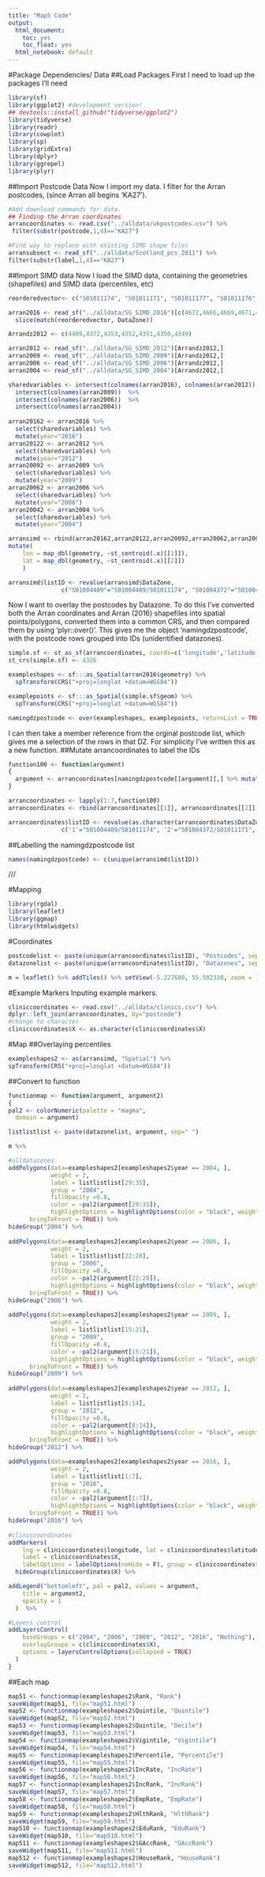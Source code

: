 ```yaml
---
title: "Map5 Code"
output:
  html_document:
    toc: yes
    toc_float: yes
  html_notebook: default
---
```


#Package Dependencies/ Data
##Load Packages
First I need to load up the packages I'll need
```r
library(sf)
library(ggplot2) #development version!
## devtools::install_github("tidyverse/ggplot2")
library(tidyverse)
library(readr)
library(cowplot)
library(sp)
library(gridExtra)
library(dplyr)
library(ggrepel)
library(plyr)
```

##Import Postcode Data
Now I import my data. I filter for the Arran postcodes, (since Arran all begins 'KA27').
```r
#Add download commands for data.
## Finding the Arran coordinates
arrancoordinates <- read.csv("../alldata/ukpostcodes.csv") %>%
 filter(substr(postcode,1,4)=="KA27")

#Find way to replace with existing SIMD shape files
arransubsect <- read_sf("../alldata/Scotland_pcs_2011") %>%
filter(substr(label,1,4)=="KA27")
```

##Import SIMD data
Now I load the SIMD data, containing the geometries (shapefiles) and SIMD data (percentiles, etc)
```r
reorderedvector<- c("S01011174", "S01011171", "S01011177", "S01011176", "S01011175", "S01011173", "S01011172" )

arran2016 <- read_sf("../alldata/SG_SIMD_2016")[c(4672,4666,4669,4671,4667,4668,4670),] %>%
  slice(match(reorderedvector, DataZone))

Arrandz2012 <- c(4409,4372,4353,4352,4351,4350,4349)

arran2012 <- read_sf("../alldata/SG_SIMD_2012")[Arrandz2012,]
arran2009 <- read_sf("../alldata/SG_SIMD_2009")[Arrandz2012,]
arran2006 <- read_sf("../alldata/SG_SIMD_2006")[Arrandz2012,]
arran2004 <- read_sf("../alldata/SG_SIMD_2004")[Arrandz2012,]

sharedvariables <- intersect(colnames(arran2016), colnames(arran2012)) %>%
  intersect(colnames(arran2009))  %>%
  intersect(colnames(arran2006))  %>%
  intersect(colnames(arran2004))
  
arran20162 <- arran2016 %>%
  select(sharedvariables) %>%
  mutate(year="2016")
arran20122 <- arran2012 %>%
  select(sharedvariables) %>%
  mutate(year="2012")
arran20092 <- arran2009 %>%
  select(sharedvariables) %>%
  mutate(year="2009")
arran20062 <- arran2006 %>%
  select(sharedvariables) %>%
  mutate(year="2006")
arran20042 <- arran2004 %>%
  select(sharedvariables) %>%
  mutate(year="2004")

arransimd <- rbind(arran20162,arran20122,arran20092,arran20062,arran20042) %>%
mutate(
    lon = map_dbl(geometry, ~st_centroid(.x)[[1]]),
    lat = map_dbl(geometry, ~st_centroid(.x)[[2]])
    )

arransimd$listID <- revalue(arransimd$DataZone,
               c("S01004409"="S01004409/S01011174", "S01004372"="S01004372/S01011171", "S01004353"="S01004353/S01011177", "S01004352"="S01004352/S01011176", "S01004351"="S01004351/S01011175", "S01004350"="S01004350/S01011173", "S01004349"="S01004349/S01011172", "S01011174"="S01004409/S01011174", "S01011171"="S01004372/S01011171", "S01011177"="S01004353/S01011177", "S01011176"="S01004352/S01011176", "S01011175"="S01004351/S01011175", "S01011173"="S01004350/S01011173", "S01011172"="S01004349/S01011172"))
```

Now I want to overlay the postcodes by Datazone.
To do this I've converted both the Arran coordinates and Arran (2016) shapefiles into spatial points/polygons, converted them into a common CRS, and then compared them by using 'plyr::over()'.
This gives me the object 'namingdzpostcode', with the postcode rows grouped into IDs (unidentified datazones).
```r
simple.sf <- st_as_sf(arrancoordinates, coords=c('longitude','latitude'))
st_crs(simple.sf) <- 4326

exampleshapes <- sf:::as_Spatial(arran2016$geometry) %>%
  spTransform(CRS("+proj=longlat +datum=WGS84"))

examplepoints <- sf:::as_Spatial(simple.sf$geom) %>%
  spTransform(CRS("+proj=longlat +datum=WGS84"))

namingdzpostcode <- over(exampleshapes, examplepoints, returnList = TRUE)
```

I can then take a member reference from the orginal postcode list, which gives me a selection of the rows in that DZ. For simplicity I've written this as a new function. 
##Mutate arrancoordinates to label the IDs
```r
function100 <- function(argument) 
{
  argument <- arrancoordinates[namingdzpostcode[[argument]],] %>% mutate(DataZone=argument)
}

arrancoordinates <- lapply(1:7,function100)
arrancoordinates <- rbind(arrancoordinates[[1]], arrancoordinates[[2]], arrancoordinates[[3]], arrancoordinates[[4]], arrancoordinates[[5]], arrancoordinates[[6]], arrancoordinates[[7]])

arrancoordinates$listID <- revalue(as.character(arrancoordinates$DataZone),
               c('1'="S01004409/S01011174", '2'="S01004372/S01011171", '3'="S01004353/S01011177", '4'="S01004352/S01011176", '5'="S01004351/S01011175", '6'="S01004350/S01011173", '7'="S01004349/S01011172"))
```

##Labelling the namingdzpostcode list
```r
names(namingdzpostcode) <- c(unique(arransimd$listID))
```

///

#Mapping
```r
library(rgdal)
library(leaflet)
library(ggmap)
library(htmlwidgets)
```

#Coordinates
```r
postcodelist <- paste(unique(arrancoordinates$listID), "Postcodes", sep=" ")
datazonelist <- paste(unique(arrancoordinates$listID), "Datazones", sep=" ")

m = leaflet() %>% addTiles() %>% setView(-5.227680, 55.582338, zoom = 10) 
```

#Example Markers
Inputing example markers.
```r
cliniccoordinates <- read.csv("../alldata/clinics.csv") %>%
dplyr::left_join(arrancoordinates, by="postcode")
#change to character
cliniccoordinates$X <- as.character(cliniccoordinates$X)
```

#Map
##Overlaying percentiles
```r
exampleshapes2 <- as(arransimd, "Spatial") %>%
spTransform(CRS("+proj=longlat +datum=WGS84"))
```

##Convert to function
```r
functionmap <- function(argument, argument2) 
{
pal2 <- colorNumeric(palette = "magma",
  domain = argument)

listlistlist <- paste(datazonelist, argument, sep=" ")

m %>% 

#alldatazones  
addPolygons(data=exampleshapes2[exampleshapes2$year == 2004, ], 
            weight = 2, 
            label = listlistlist[29:35],
            group = "2004",
            fillOpacity =0.8,
            color = ~pal2(argument[29:35]),
            highlightOptions = highlightOptions(color = "black", weight = 2,
      bringToFront = TRUE)) %>% 
hideGroup("2004") %>% 
  
addPolygons(data=exampleshapes2[exampleshapes2$year == 2006, ], 
            weight = 2, 
            label = listlistlist[22:28],
            group = "2006",
            fillOpacity =0.8,
            color = ~pal2(argument[22:28]),
            highlightOptions = highlightOptions(color = "black", weight = 2,
      bringToFront = TRUE)) %>% 
hideGroup("2006") %>% 
  
addPolygons(data=exampleshapes2[exampleshapes2$year == 2009, ], 
            weight = 2, 
            label = listlistlist[15:21],
            group = "2009",
            fillOpacity =0.8,
            color = ~pal2(argument[15:21]),
            highlightOptions = highlightOptions(color = "black", weight = 2,
      bringToFront = TRUE)) %>% 
hideGroup("2009") %>% 
  
addPolygons(data=exampleshapes2[exampleshapes2$year == 2012, ], 
            weight = 2, 
            label = listlistlist[8:14],
            group = "2012",
            fillOpacity =0.8,
            color = ~pal2(argument[8:14]),
            highlightOptions = highlightOptions(color = "black", weight = 2,
      bringToFront = TRUE)) %>% 
hideGroup("2012") %>% 

addPolygons(data=exampleshapes2[exampleshapes2$year == 2016, ], 
            weight = 2, 
            label = listlistlist[1:7],
            group = "2016",
            fillOpacity =0.8,
            color = ~pal2(argument[1:7]),
            highlightOptions = highlightOptions(color = "black", weight = 2,
      bringToFront = TRUE)) %>% 
hideGroup("2016") %>% 
  
#cliniccoordinates
addMarkers(
    lng = cliniccoordinates$longitude, lat = cliniccoordinates$latitude,
    label = cliniccoordinates$X,
    labelOptions = labelOptions(noHide = F), group = cliniccoordinates$X) %>%
  hideGroup(cliniccoordinates$X) %>%   

addLegend("bottomleft", pal = pal2, values = argument,
    title = argument2,
    opacity = 1
  )  %>%  

#Layers control
addLayersControl(
    baseGroups = c("2004", "2006", "2009", "2012", "2016", "Nothing"),
    overlayGroups = c(cliniccoordinates$X),
    options = layersControlOptions(collapsed = TRUE)
  )
}
```

##Each map
```r
map51 <- functionmap(exampleshapes2$Rank, "Rank")
saveWidget(map51, file="map51.html")
map52 <- functionmap(exampleshapes2$Quintile, "Quintile")
saveWidget(map52, file="map52.html")
map53 <- functionmap(exampleshapes2$Quintile, "Decile")
saveWidget(map53, file="map53.html")
map54 <- functionmap(exampleshapes2$Vigintile, "Vigintile")
saveWidget(map54, file="map54.html")
map55 <- functionmap(exampleshapes2$Percentile, "Percentile")
saveWidget(map55, file="map55.html")
map56 <- functionmap(exampleshapes2$IncRate, "IncRate")
saveWidget(map56, file="map56.html")
map57 <- functionmap(exampleshapes2$IncRank, "IncRank")
saveWidget(map57, file="map57.html")
map58 <- functionmap(exampleshapes2$EmpRate, "EmpRate")
saveWidget(map58, file="map58.html")
map59 <- functionmap(exampleshapes2$HlthRank, "HlthRank")
saveWidget(map59, file="map59.html")
map510 <- functionmap(exampleshapes2$EduRank, "EduRank")
saveWidget(map510, file="map510.html")
map511 <- functionmap(exampleshapes2$GAccRank, "GAccRank")
saveWidget(map511, file="map511.html")
map512 <- functionmap(exampleshapes2$HouseRank, "HouseRank")
saveWidget(map512, file="map512.html")
```
